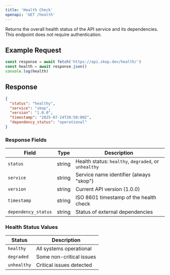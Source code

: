 ```yaml
---
title: 'Health Check'
openapi: 'GET /health'
---
```


Returns the overall health status of the API service and its dependencies. This endpoint does not require authentication.

## Example Request

```javascript
const response = await fetch('https://api.skop.dev/health/')
const health = await response.json()
console.log(health)
```

## Response

```json
{
  "status": "healthy",
  "service": "skop", 
  "version": "1.0.0",
  "timestamp": "2025-07-24T20:50:00Z",
  "dependency_status": "operational"
}
```

### Response Fields

| Field | Type | Description |
|-------|------|-------------|
| `status` | string | Health status: `healthy`, `degraded`, or `unhealthy` |
| `service` | string | Service name identifier (always "skop") |
| `version` | string | Current API version (1.0.0) |
| `timestamp` | string | ISO 8601 timestamp of the health check |
| `dependency_status` | string | Status of external dependencies |

### Health Status Values

| Status | Description |
|--------|-------------|
| `healthy` | All systems operational |
| `degraded` | Some non-critical issues |
| `unhealthy` | Critical issues detected |
